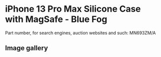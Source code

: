 
# iPhone 13 Pro Max Silicone Case with MagSafe - Blue Fog

Part number, for search engines, auction websites and such: MN693ZM/A

## Image gallery

<div style={{ width: "768px" }}>
  <GalleryComponent
    images={[
      {
        original: "/everysource/MN693.webp",
        thumbnail: "/everypreview/MN693.webp",
      },
      {
        original: "/everysource/MN693_AV1.webp",
        thumbnail: "/everypreview/MN693_AV1.webp",
      },
      {
        original: "/everysource/MN693_AV2.webp",
        thumbnail: "/everypreview/MN693_AV2.webp",
      },
      {
        original: "/everysource/MN693_AV3.webp",
        thumbnail: "/everypreview/MN693_AV3.webp",
      },
      {
        original: "/everysource/MN693_AV4.webp",
        thumbnail: "/everypreview/MN693_AV4.webp",
      }
    ]}
  />
</div>